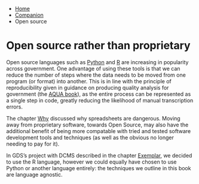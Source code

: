 ::: {.breadcrumbs}
* [Home](index.html)
* [Companion](companion-index.html)
* Open source
:::

# Open source rather than proprietary

Open source languages such as [Python](https://en.wikipedia.org/wiki/Python_(programming_language)) and [R](https://www.r-project.org/about.html) are increasing in popularity across government. One advantage of using these tools is that we can reduce the number of steps where the data needs to be moved from one program (or format) into another. This is in line with the principle of reproducibility given in guidance on producing quality analysis for government (the [AQUA book](https://www.gov.uk/government/publications/the-aqua-book-guidance-on-producing-quality-analysis-for-government)), as the entire process can be represented as a single step in code, greatly reducing the likelihood of manual transcription errors.

The chapter [Why](rap-companion-03-why.html) discussed why spreadsheets are dangerous. Moving away from proprietary software, towards Open Source, may also have the additional benefit of being more compatable with tried and tested software development tools and techniques (as well as the obvious no longer needing to pay for it).

In GDS's project with DCMS described in the chapter [Exemplar](rap-companion-04-exemplar.html), we decided to use the R language, however we could equally have chosen to use Python or another language entirely: the techniques we outline in this book are language agnostic.

